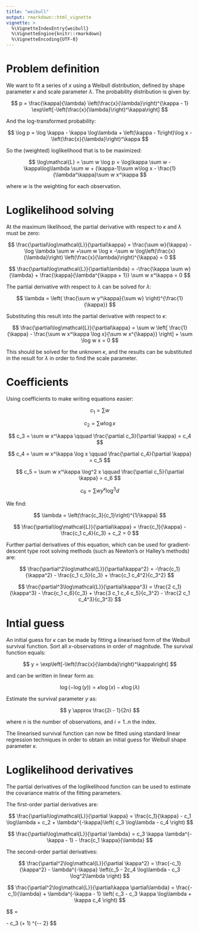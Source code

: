 ```yaml
---
title: "weibull"
output: rmarkdown::html_vignette
vignette: >
  %\VignetteIndexEntry{weibull}
  %\VignetteEngine{knitr::rmarkdown}
  %\VignetteEncoding{UTF-8}
---
```




# Problem definition

We want to fit a series of $x$ using a Weibull distribution, defined by shape parameter $\kappa$ and scale parameter $\lambda$. The probability distribution is given by:

$$ 
p = \frac{\kappa}{\lambda} \left(\frac{x}{\lambda}\right)^{\kappa - 1} \exp\left[-\left(\frac{x}{\lambda}\right)^\kappa\right] 
$$

And the log-transformed probability:

$$ 
\log p = \log \kappa - \kappa \log\lambda + \left(\kappa - 1\right)\log x - \left(\frac{x}{\lambda}\right)^\kappa 
$$

So the (weighted) loglikelihood that is to be maximized:

$$ 
\log\mathcal{L} = \sum w \log p = \log\kappa \sum w - \kappa\log\lambda \sum w + (\kappa-1)\sum w\log x - \frac{1}{\lambda^\kappa}\sum w x^\kappa 
$$

where $w$ is the weighting for each observation.

# Loglikelihood solving

At the maximum likelihood, the partial derivative with respect to $\kappa$ and $\lambda$ must be zero:

$$ 
\frac{\partial\log\mathcal{L}}{\partial\kappa} = 
    \frac{\sum w}{\kappa} 
    -\log \lambda \sum w
    +\sum w \log x 
    -\sum w \log\left(\frac{x}{\lambda}\right) \left(\frac{x}{\lambda}\right)^{\kappa} = 0 
$$

$$
\frac{\partial\log\mathcal{L}}{\partial\lambda} = -\frac{\kappa \sum w}{\lambda} + \frac{\kappa}{\lambda^{\kappa + 1}} \sum w x^\kappa = 0 
$$

The partial derivative with respect to $\lambda$ can be solved for $\lambda$:

$$ 
\lambda = \left( \frac{\sum w y^\kappa}{\sum w} \right)^{\frac{1}{\kappa}} 
$$

Substituting this result into the partial derivative with respect to $\kappa$:

$$ 
\frac{\partial\log\mathcal{L}}{\partial\kappa} = \sum w \left[
    \frac{1}{\kappa} - 
    \frac{\sum w x^\kappa \log x}{\sum w x^{\kappa}}
    \right] + 
    \sum \log w x = 0 
$$

This should be solved for the unknown $\kappa$, and the results can be substituted in the result for $\lambda$ in order to find the scale parameter.

# Coefficients

Using coefficients to make writing equations easier:

$$ 
c_1 = \sum w 
$$

$$ 
c_2 = \sum w \log x 
$$

$$ 
c_3 = \sum w x^\kappa 
\qquad
\frac{\partial c_3}{\partial \kappa} = c_4
$$

$$ 
c_4 = \sum w x^\kappa \log x 
\qquad
\frac{\partial c_4}{\partial \kappa} = c_5
$$

$$ 
c_5 = \sum w x^\kappa \log^2 x 
\qquad
\frac{\partial c_5}{\partial \kappa} = c_6
$$

$$ 
c_6 = \sum w y^\kappa \log^3 d 
$$

We find:

$$
\lambda = \left(\frac{c_3}{c_1}\right)^{1/\kappa} 
$$

$$ 
\frac{\partial\log\mathcal{L}}{\partial\kappa} = \frac{c_1}{\kappa} - \frac{c_1 c_4}{c_3} + c_2 = 0 
$$

Further partial derivatives of this equation, which can be used for gradient-descent type root solving methods (such as Newton's or Halley's methods) are:

$$ 
\frac{\partial^2\log\mathcal{L}}{\partial\kappa^2} = -\frac{c_1}{\kappa^2} - \frac{c_1 c_5}{c_3} + \frac{c_1 c_4^2}{c_3^2} 
$$

$$ 
\frac{\partial^3\log\mathcal{L}}{\partial\kappa^3} = \frac{2 c_1}{\kappa^3} - \frac{c_1 c_6}{c_3} + \frac{3 c_1 c_4 c_5}{c_3^2} - \frac{2 c_1 c_4^3}{c_3^3} 
$$

# Intial guess

An initial guess for $\kappa$ can be made by fitting a linearised form of the Weibull survival function. Sort all $x$-observations in order of magnitude. The survival function equals:

$$ 
y = \exp\left[-\left(\frac{x}{\lambda}\right)^\kappa\right] 
$$

and can be written in linear form as:

$$
\log(-\log(y)) = \kappa \log(x) - \kappa\log(\lambda) 
$$

Estimate the survival parameter $y$ as:

$$ 
y \approx \frac{2i - 1}{2n} 
$$

where $n$ is the number of observations, and $i = 1..n$ the index.

The linearised survival function can now be fitted using standard linear regression techniques in order to obtain an initial guess for Weibull shape parameter $\kappa$.

# Loglikelihood derivatives

The partial derivatives of the loglikelihood function can be used to estimate the covariance matrix of the fitting parameters.

The first-order partial derivatives are:

$$
\frac{\partial\log\mathcal{L}}{\partial \kappa} = 
\frac{c_1}{\kappa} - c_1 \log\lambda + c_2 + \lambda^{-\kappa}\left( c_3 \log\lambda - c_4 \right)
$$

$$
\frac{\partial\log\mathcal{L}}{\partial \lambda} = 
c_3 \kappa \lambda^{-\kappa - 1} - \frac{c_1 \kappa}{\lambda}
$$

The second-order partial derivatives:

$$
\frac{\partial^2\log\mathcal{L}}{\partial \kappa^2} =
\frac{-c_1}{\kappa^2} - \lambda^{-\kappa} \left(c_5 - 2c_4 \log\lambda - c_3 \log^2\lambda \right)
$$

$$
\frac{\partial^2\log\mathcal{L}}{\partial\kappa \partial\lambda} =
\frac{-c_1}{\lambda} + \lambda^{-\kappa - 1} \left( c_3 - c_3 \kappa \log\lambda + \kappa c_4 \right)
$$

$$
\frac{\partial^2\log\mathcal{L}}{\partial \lambda^2} = 

\frac{c_1 \kappa}{\lambda^2} - c_3 \kappa \left(\kappa + 1\right) \lambda^{-\kappa - 2}
$$
